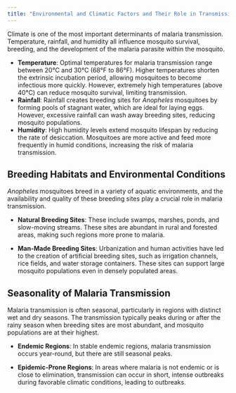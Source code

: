 ```yaml
---
title: "Environmental and Climatic Factors and Their Role in Transmission"
---
```


Climate is one of the most important determinants of malaria transmission. Temperature, rainfall, and humidity all influence mosquito survival, breeding, and the development of the malaria parasite within the mosquito.

-   **Temperature**: Optimal temperatures for malaria transmission range between 20°C and 30°C (68°F to 86°F). Higher temperatures shorten the extrinsic incubation period, allowing mosquitoes to become infectious more quickly. However, extremely high temperatures (above 40°C) can reduce mosquito survival, limiting transmission.
-   **Rainfall**: Rainfall creates breeding sites for *Anopheles* mosquitoes by forming pools of stagnant water, which are ideal for laying eggs. However, excessive rainfall can wash away breeding sites, reducing mosquito populations.
-   **Humidity**: High humidity levels extend mosquito lifespan by reducing the rate of desiccation. Mosquitoes are more active and feed more frequently in humid conditions, increasing the risk of malaria transmission.

## Breeding Habitats and Environmental Conditions

*Anopheles* mosquitoes breed in a variety of aquatic environments, and the availability and quality of these breeding sites play a crucial role in malaria transmission.

-   **Natural Breeding Sites**: These include swamps, marshes, ponds, and slow-moving streams. These sites are abundant in rural and forested areas, making such regions more prone to malaria.

-   **Man-Made Breeding Sites**: Urbanization and human activities have led to the creation of artificial breeding sites, such as irrigation channels, rice fields, and water storage containers. These sites can support large mosquito populations even in densely populated areas.

## Seasonality of Malaria Transmission

Malaria transmission is often seasonal, particularly in regions with distinct wet and dry seasons. The transmission typically peaks during or after the rainy season when breeding sites are most abundant, and mosquito populations are at their highest.

-   **Endemic Regions**: In stable endemic regions, malaria transmission occurs year-round, but there are still seasonal peaks.

-   **Epidemic-Prone Regions**: In areas where malaria is not endemic or is close to elimination, transmission can occur in short, intense outbreaks during favorable climatic conditions, leading to outbreaks.
